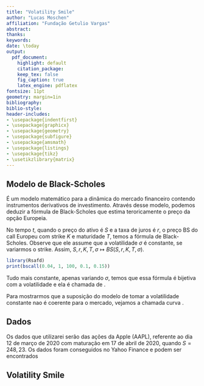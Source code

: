 ```yaml
---
title: "Volatility Smile"
author: "Lucas Moschen"
affiliation: "Fundação Getulio Vargas"
abstract:
thanks:
keywords:
date: \today
output:
  pdf_document:
    highlight: default
    citation_package:
    keep_tex: false
    fig_caption: true
    latex_engine: pdflatex
fontsize: 11pt
geometry: margin=1in
bibliography:
biblio-style:
header-includes:
- \usepackage{indentfirst}
- \usepackage{graphicx}
- \usepackage{geometry}
- \usepackage{subfigure}
- \usepackage{amsmath}
- \usepackage{listings}
- \usepackage{tikz}
- \usetikzlibrary{matrix}
---
```


## Modelo de Black-Scholes 

É um modelo matemático para a dinâmica do mercado financeiro contendo instrumentos derivativos de investimento. Através desse modelo, podemos deduzir a fórmula de Black-Scholes que estima teroricamente o preço da opção Europeia. 

No tempo $t$, quando o preço do ativo é $S$ e a taxa de juros é $r$, o preço BS do call Europeu com strike $K$ e maturidade $T$, temos a fórmula de Black-Scholes. Observe que ele assume que a volatilidade $\sigma$ é constante, se variarmos o strike.  Assim, $S, r, K, T, \sigma \mapsto BS(S, r, K, T, \sigma)$. 

```r
library(Rsafd)
print(bscall(0.04, 1, 100, 0.1, 0.15))
```

Tudo mais constante, apenas variando $\sigma$, temos que essa fórmula é bijetiva com a volatilidade e ela é chamada de \textbf{volatilidade implícita} \textit{(implied)}. 

Para mostrarmos que a suposição do modelo de tomar a volatilidade constante nao é coerente para o mercado, vejamos a chamada curva \textbf{volatilidade sorriso}. 

## Dados

Os dados que utilizarei serão das ações da Apple (AAPL), referente ao dia 12 de março de 2020 com maturação em 17 de abril de 2020, quando $S = 248,23$. Os dados foram conseguidos no Yahoo Finance e podem ser encontrados [\textbf{aqui}](https://finance.yahoo.com/quote/AAPL/options?date=1587081600&p=AAPL&straddle=false)

## Volatility Smile

```r

```

